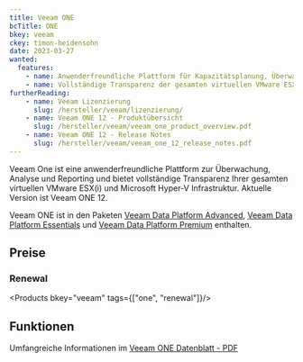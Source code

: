 ```yaml
---
title: Veeam ONE
bcTitle: ONE
bkey: veeam
ckey: timon-heidensohn
date: 2023-03-27
wanted:
  features:
    - name: Anwenderfreundliche Plattform für Kapazitätsplanung, Überwachung, Analyse und Reporting
    - name: Vollständige Transparenz der gesamten virtuellen VMware ESX(i) und Microsoft Hyper-V Infrastruktur
furtherReading:
    - name: Veeam Lizenzierung
      slug: /hersteller/veeam/lizenzierung/
    - name: Veeam ONE 12 - Produktübersicht
      slug: /hersteller/veeam/veeam_one_product_overview.pdf
    - name: Veeam ONE 12 - Release Notes
      slug: /hersteller/veeam/veeam_one_12_release_notes.pdf
---
```




<Intro>

  Veeam One ist eine anwenderfreundliche Plattform zur Überwachung, Analyse und Reporting und bietet vollständige Transparenz Ihrer gesamten virtuellen VMware ESX(i) und Microsoft Hyper-V Infrastruktur.
  Aktuelle Version ist Veeam ONE 12.

</Intro>

<TOC />

<Info>

Veeam ONE ist in den Paketen [Veeam Data Platform Advanced](/hersteller/veeam/data-platform-advanced/), [Veeam Data Platform Essentials](/hersteller/veeam/data-platform-essentials/) und [Veeam Data Platform Premium](/hersteller/veeam/data-platform-premium/) enthalten.

</Info>


## Preise


### Renewal


<Products bkey="veeam" tags={["one", "renewal"]}/>



## Funktionen

Umfangreiche Informationen im [Veeam ONE Datenblatt - PDF](/hersteller/veeam/veeam_one_datasheet.pdf)



